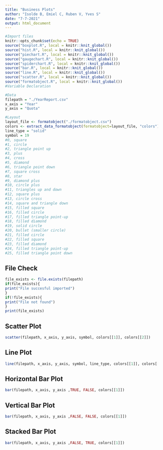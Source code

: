 ```yaml
---
title: "Business Plots"
author: "Isolde B, Emiel C, Ruben V, Yves S"
date: "7-7-2021"
output: html_document
---
```


```r
#Import files
knitr::opts_chunk$set(echo = TRUE)
source("boxplot.R", local = knitr::knit_global())
source("hist.R", local = knitr::knit_global())
source("piechart.R", local = knitr::knit_global())
source("gaugechart.R", local = knitr::knit_global())
source("spiderchart.R", local = knitr::knit_global())
source("bar.R", local = knitr::knit_global())
source("line.R", local = knitr::knit_global())
source("scatter.R", local = knitr::knit_global())
source("formatobject.R", local = knitr::knit_global())
#Variable Declaration

#Data
filepath = "./YearReport.csv"
x_axis = "Year"
y_axis = "Quota"

#Layout
layout_file <- formatobject("./formatobject.csv")
colors <- extract_data_formatobject(formatobject=layout_file, "colors")
line_type = "solid"
symbol = 19
#0, square
#1, circle
#2, triangle point up
#3, plus
#4, cross
#5, diamond
#6, triangle point down
#7, square cross
#8, star
#9, diamond plus
#10, circle plus
#11, triangles up and down
#12, square plus
#13, circle cross
#14, square and triangle down
#15, filled square
#16, filled circle
#17, filled triangle point-up
#18, filled diamond
#19, solid circle
#20, bullet (smaller circle)
#21, filled circle 
#22, filled square 
#23, filled diamond 
#24, filled triangle point-up 
#25, filled triangle point down 


```

## File Check
```r
file_exists <- file.exists(filepath)
if(file_exists){
print("File succesful imported")
}
if(!file_exists){
print("File not found")
}
print(file_exists)
```


## Scatter Plot
```r
scatter(filepath, x_axis, y_axis, symbol, colors[[1]], colors[[2]])
```

## Line Plot
```r
line(filepath, x_axis, y_axis, symbol, line_type, colors[[1]], colors[[2]])
```

## Horizontal Bar Plot
```r
bar(filepath, x_axis, y_axis ,TRUE, FALSE, colors[[1]])
```

## Vertical Bar Plot
```r
bar(filepath, x_axis, y_axis ,FALSE, FALSE, colors[[1]])
```

## Stacked Bar Plot
```r
bar(filepath, x_axis, y_axis ,FALSE, TRUE, colors[[1]])
```
